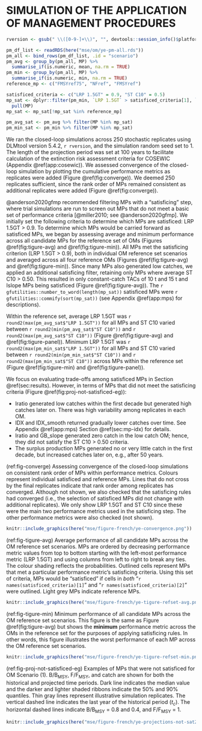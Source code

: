 # SIMULATION OF THE APPLICATION OF MANAGEMENT PROCEDURES {#sec:simulation}

```r
rversion <- gsub(" \\([0-9-]+\\)", "", devtools::session_info()$platform$version)
```

```r
pm_df_list <- readRDS(here("mse/om/ye-pm-all.rds"))
pm_all <- bind_rows(pm_df_list, .id = "scenario")
pm_avg <- group_by(pm_all, MP) %>%
  summarise_if(is.numeric, mean, na.rm = TRUE)
pm_min <- group_by(pm_all, MP) %>%
  summarise_if(is.numeric, min, na.rm = TRUE)
reference_mp <- c("FMSYref75", "NFref", "FMSYref")

satisficed_criteria <- c("LRP 1.5GT" = 0.9, "ST C10" = 0.5)
mp_sat <- dplyr::filter(pm_min, `LRP 1.5GT` > satisficed_criteria[1], `ST C10` > satisficed_criteria[2]) %>%
  pull(MP)
mp_sat <- mp_sat[!mp_sat %in% reference_mp]

pm_avg_sat <- pm_avg %>% filter(MP %in% mp_sat)
pm_min_sat <- pm_min %>% filter(MP %in% mp_sat)
```

We ran the closed-loop simulations across 250 stochastic replicates using DLMtool version 5.4.2, `r rversion`, and the simulation random seed set to 1. The length of the projection period was set at 100 years to facilitate calculation of the extinction risk assessment criteria for COSEWIC (Appendix \@ref(app:cosewic)).
We assessed convergence of the closed-loop simulation by plotting the cumulative performance metrics as replicates were added (Figure \@ref(fig:converge)).
We deemed 250 replicates sufficient, since the rank order of MPs remained consistent as additional replicates were added (Figure \@ref(fig:converge)).

@anderson2020gfmp recommended filtering MPs with a "satisficing" step, where trial simulations are run to screen out MPs that do not meet a basic set of performance criteria [@miller2010; see @anderson2020gfmp].
We initially set the following criteria to determine which MPs are satisficed: LRP 1.5GT > 0.9.
To determine which MPs would be carried forward as satisficed MPs, we began by assessing average and minimum performance across all candidate MPs for the reference set of OMs (Figures \@ref(fig:tigure-avg) and \@ref(fig:tigure-min)).
All MPs met the satisficing criterion (LRP 1.5GT > 0.9), both in individual OM reference set scenarios and averaged across all four reference OMs (Figures \@ref(fig:tigure-avg) and \@ref(fig:tigure-min)).
Since many MPs also generated low catches, we applied an additional satisficing filter, retaining only MPs where average ST C10 > 0.50.
This resulted in only constant-catch TACs of 10 t and 15 t and Islope MPs being satisficed (Figure \@ref(fig:tigure-avg)).
The `r gfutilities::number_to_word(length(mp_sat))` satisficed MPs were `r gfutilities::commify(sort(mp_sat))` (see Appendix \@ref(app:mps) for descriptions).

Within the reference set, average LRP 1.5GT was `r round2(max(pm_avg_sat$"LRP 1.5GT"))` for all MPs and ST C10 varied between `r round2(min(pm_avg_sat$"ST C10"))` and `r round2(max(pm_avg_sat$"ST C10"))` (Figure \@ref(fig:tigure-avg) and \@ref(fig:tigure-panel)).
Minimum LRP 1.5GT was `r round2(max(pm_min_sat$"LRP 1.5GT"))` for all MPs and ST C10 varied between `r round2(min(pm_min_sat$"ST C10"))` and `r round2(max(pm_min_sat$"ST C10"))` across MPs within the reference set (Figure \@ref(fig:tigure-min) and \@ref(fig:tigure-panel)).

We focus on evaluating trade-offs among satisficed MPs in Section \@ref(sec:results). 
However, in terms of MPs that did not meet the satisficing criteria (Figure \@ref(fig:proj-not-satisficed-eg)):

- Iratio generated low catches within the first decade but generated high catches later on. There was high variability among replicates in each OM.
- IDX and IDX_smooth returned gradually lower catches over time. See Appendix \@ref(app:mps) Section \@ref(sec:mp-idx) for details.
- Iratio and GB_slope generated zero catch in the low catch OM; hence, they did not satisfy the ST C10 > 0.50 criteria.
- The surplus production MPs generated no or very little catch in the first decade, but increased catches later on, e.g., after 50 years.

(ref:fig-converge)
Assessing convergence of the closed-loop simulations on consistent rank order of MPs within performance metrics.
Colours represent individual satisficed and reference MPs.
Lines that do not cross by the final replicates indicate that rank order among replicates has converged.
Although not shown, we also checked that the satisficing rules had converged (i.e., the selection of satisficed MPs did not change with additional replicates).
We only show LRP 1.5GT and ST C10 since these were the main two performance metrics used in the satisficing step.
The other performance metrics were also checked (not shown).

```r
knitr::include_graphics(here("mse/figure-french/ye-convergence.png"))
```

(ref:fig-tigure-avg) Average performance of all candidate MPs across the OM reference set scenarios.
MPs are ordered by decreasing performance metric values from top to bottom starting with the left-most performance metric (LRP 1.5GT) and using columns from left to right to break any ties.
The colour shading reflects the probabilities.
Outlined cells represent MPs that met a particular performance metric's satisficing criteria.
Using this set of criteria, MPs would be "satisficed" if cells in *both* "`r names(satisficed_criteria)[1]`" and "`r names(satisficed_criteria)[2]`" were outlined.
Light grey MPs indicate reference MPs.

```r
knitr::include_graphics(here("mse/figure-french/ye-tigure-refset-avg.png"))
```

(ref:fig-tigure-min) Minimum performance of all candidate MPs across the OM reference set scenarios.
This figure is the same as Figure \@ref(fig:tigure-avg) but shows the **minimum** performance metric across the OMs in the reference set for the purposes of applying satisficing rules.
In other words, this figure illustrates the worst performance of each MP across the OM reference set scenarios.

```r
knitr::include_graphics(here("mse/figure-french/ye-tigure-refset-min.png"))
```

\clearpage

(ref:fig-proj-not-satisficed-eg) 
Examples of MPs that were not satisficed for OM Scenario (1). 
B/B~MSY~, F/F~MSY~, and catch are shown for both the historical and projected time periods.
Dark line indicates the median value and the darker and lighter shaded ribbons indicate the 50% and 90% quantiles.
Thin gray lines represent illustrative simulation replicates.
The vertical dashed line indicates the last year of the historical period ($t_c$).
The horizontal dashed lines indicate B/B~MSY~ = 0.8 and 0.4, and F/F~MSY~ = 1.

```r
knitr::include_graphics(here("mse/figure-french/ye-projections-not-sat2.png"))
```

\clearpage
